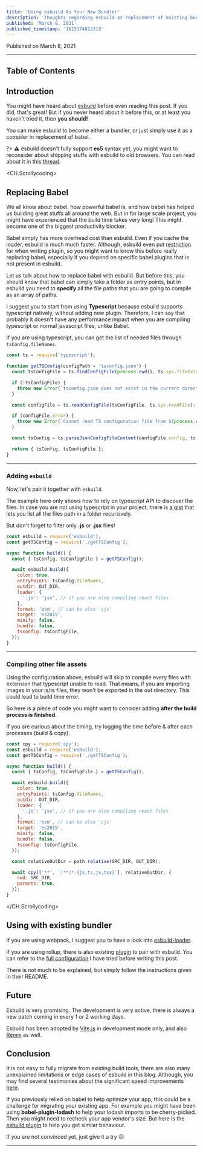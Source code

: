 ```yaml
---
title: 'Using esbuild As Your New Bundler'
description: 'Thoughts regarding esbuild as replacement of existing bundlers & babel for developing packages.'
published: 'March 8, 2021'
published_timestamp: '1615174812319'
---
```


Published on March 8, 2021

---

## Table of Contents

## Introduction

You might have heard about [esbuild](https://esbuild.github.io/) before even reading this post. If you did, that's great! But if you never heard about it before this, or at least you haven't tried it, then **you should!**

You can make esbuild to become either a bundler, or just simply use it as a compiler in replacement of babel.

?> ⚠️
esbuild doesn't fully support **es5** syntax yet, you might want to reconsider about shipping stuffs with esbuild to old browsers. You can read about it in this [thread](https://github.com/evanw/esbuild/issues/297).

<CH.Scrollycoding>

## Replacing Babel

We all know about babel, how powerful babel is, and how babel has helped us building great stuffs all around the web. But in for large scale project, you might have experienced that the build time takes very long! This might become one of the biggest productivity blocker.

Babel simply has more overhead cost than esbuild. Even if you cache the loader, esbuild is much much faster. Although, esbuild even put [restriction](https://esbuild.github.io/plugins/#plugin-api-limitations) for when writing plugin, so you might want to know this before really replacing babel, especially if you depend on specific babel plugins that is not present in esbuild.

Let us talk about how to replace babel with esbuild. But before this, you should know that babel can simply take a folder as entry points, but in esbuild you need to **specify** all the file paths that you are going to compile as an array of paths.

I suggest you to start from using **Typescript** because esbuild supports typescript natively, without adding new plugin. Therefore, I can say that probably it doesn't have any performance impact when you are compiling typescript or normal javascript files, unlike Babel.

If you are using typescript, you can get the list of needed files through `tsConfig.fileNames`.

```js getTSConfig.js
const ts = require('typescript');

function getTSConfig(configPath = 'tsconfig.json') {
  const tsConfigFile = ts.findConfigFile(process.cwd(), ts.sys.fileExists, configPath);

  if (!tsConfigFile) {
    throw new Error(`tsconfig.json does not exist in the current directory: ${process.cwd()}`);
  }

  const configFile = ts.readConfigFile(tsConfigFile, ts.sys.readFile);

  if (configFile.error) {
    throw new Error(`Cannot read TS configuration file from ${process.cwd()}: ${configFile.error}`);
  }

  const tsConfig = ts.parseJsonConfigFileContent(configFile.config, ts.sys, process.cwd());

  return { tsConfig, tsConfigFile };
}
```

---

### Adding `esbuild`

Now, let's pair it together with `esbuild`.

The example here only shows how to rely on typescript API to discover the files. In case you are not using typescript in your project, there is [a gist](https://gist.github.com/lovasoa/8691344#gistcomment-2927279) that lets you list all the files path in a folder recursively. 

But don't forget to filter only **.js** or **.jsx** files!

```js build.js focus=1,7:19
const esbuild = require('esbuild');
const getTSConfig = require('./getTSConfig');

async function build() {
  const { tsConfig, tsConfigFile } = getTSConfig();

  await esbuild.build({
    color: true,
    entryPoints: tsConfig.fileNames,
    outdir: OUT_DIR,
    loader: {
      '.js': 'jsx', // if you are also compiling react files
    },
    format: 'esm', // can be also 'cjs'
    target: 'es2015',
    minify: false,
    bundle: false,
    tsconfig: tsConfigFile,
  });
}
```

---

### Compiling other file assets

Using the configuration above, esbuild will skip to compile every files with extension that typescript unable to read. That means, if you are importing images in your js/ts files, they won't be exported in the out directory. This could lead to build time error.

So here is a piece of code you might want to consider adding **after the build process is finished**.

If you are curious about the timing, try logging the time before & after each processes (build & copy).

```js build.js focus=1,22:27
const cpy = require('cpy');
const esbuild = require('esbuild');
const getTSConfig = require('./getTSConfig');

async function build() {
  const { tsConfig, tsConfigFile } = getTSConfig();

  await esbuild.build({
    color: true,
    entryPoints: tsConfig.fileNames,
    outdir: OUT_DIR,
    loader: {
      '.js': 'jsx', // if you are also compiling react files
    },
    format: 'esm', // can be also 'cjs'
    target: 'es2015',
    minify: false,
    bundle: false,
    tsconfig: tsConfigFile,
  });

  const relativeOutDir = path.relative(SRC_DIR, OUT_DIR);

  await cpy(['**', `!**/*.{js,ts,jx,tsx}`], relativeOutDir, {
    cwd: SRC_DIR,
    parents: true,
  });
}
```

</CH.Scrollycoding>

## Using with existing bundler

If you are using webpack, I suggest you to have a look into [esbuild-loader](https://github.com/privatenumber/esbuild-loader).

If you are using rollup, there is also existing [plugin](https://github.com/egoist/rollup-plugin-esbuild) to pair with esbuild. You can refer to the [full configuration](https://github.com/josteph/elastic-node-example/blob/main/rollup.config.js) I have tried before writing this post.

There is not much to be explained, but simply follow the instructions given in their README.

## Future

Esbuild is very promising. The development is very active, there is always a new patch coming in every 1 or 2 working days.

Esbuild has been adopted by [Vite.js](https://vitejs.dev/) in development mode only, and also [Remix](https://twitter.com/ryanflorence/status/1379498663446077440?s=20) as well.

## Conclusion

It is not easy to fully migrate from existing build tools, there are also many unexplained limitations or edge cases of esbuild in this blog. Although, you may find several testimonies about the significant speed improvements [here](https://github.com/privatenumber/esbuild-loader/issues/13).

If you previously relied on babel to help optimize your app, this could be a challenge for migrating your existing app. For example you might have been using **babel-plugin-lodash** to help your lodash imports to be cherry-picked. Then you might need to recheck your app vendor's size. But here is the [esbuild plugin](https://github.com/josteph/esbuild-plugin-lodash) to help you get similar behaviour.

If you are not convinced yet, just give it a try 😉

---
